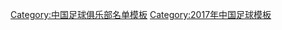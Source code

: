 {{Football squad with groups
 | name      = 2017年中乙分类名单银川
 | bgcolor   = #0070FF
 | bordercolor = #ffffff
 | textcolor   = #ffffff
 | title=[[银川贺兰山足球俱乐部|<span style="color:#ffffff">宁夏山屿海</span>]] — [[2017年中国足球乙级联赛|<span style="color: #ffffff;">2017年</span>]][[中国足球乙级联赛|<span style="color: #ffffff;">中乙联赛季军、北区冠军</span>]]
|group1=全年参赛球员
|list1=<div>
{{Football squad2 player|no=1|name=[[穆晓晨]]}}
{{Football squad2 player|no=2|name=[[李豪 (足球运动员)|李豪]]}}
{{Football squad2 player|no=3|name=[[李彬 (足球运动员)|李彬]]}}
{{Football squad2 player|no=4|name=[[徐文彬]]}}
{{Football squad2 player|no=5|name={{le|陈博 (足球运动员)|Chen Bo (footballer)|陈博}}}}
{{Football squad2 player|no=6|name=[[贾玉栋]]}}
{{Football squad2 player|no=8|name=[[梁宇驰]]}}
{{Football squad2 player|no=9|name=[[王冠宇]]}}
{{Football squad2 player|no=11|name=[[杨磊 (1995年)|杨磊]]}}
{{Football squad2 player|no=14|name=[[宋博]]}}
{{Football squad2 player|no=15|name=[[刘谱锦]]}}
{{Football squad2 player|no=17|name=[[李开发]]}}
{{Football squad2 player|no=18|name=[[王啸]]}}
{{Football squad2 player|no=20|name=[[谭天澄]]}}
{{Football squad2 player|no=21|name=[[王昀哲]]}}
{{Football squad2 player|no=22|name=[[吴彦晟]]}}
{{Football squad2 player|no=23|name=[[万程]]}}
{{Football squad2 player|no=27|name=[[杨子健]]}}
{{Football squad2 player|no=29|name=[[刘文庆 (足球运动员)|刘文庆]]}}
{{Football squad2 player|no=31|name=[[胡俊]]}}
{{Football squad2 player|no=32|name=[[郑智豪]]}}
{{Football squad2 player|no=33|name=[[高万国]]}}
{{Football squad2 player|no=34|name=[[高健轩]]}}
{{Football squad2 player|no=36|name=[[杨林 (足球运动员)|杨林]]}}
</div>
|group2=夏季转入球员
|list2=<div>
{{Football squad2 player|no=7|name=[[吴禹寅]]}}
{{Football squad2 player|no=16|name=[[刘伟国]]}}
{{Football squad2 player|no=28|name=[[周燎]]}}
{{Football squad2 player|no=39|name=[[苑维玮]]}}
</div>
|group3=夏季转出球员
|list3=<div>
</div>
|group4=主教练
|list4=[[王海鸣]]（至第 6 轮）；[[孙卫]]
}}
<noinclude>
{{DEFAULTSORT:Yinchuan Helanshan F.C. Squad 2017}}
[[Category:中国足球俱乐部名单模板]]
[[Category:2017年中国足球模板]]
</noinclude>